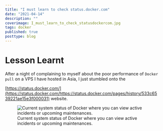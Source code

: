 ```yaml
---
title: "I must learn to check status.docker.com"
date: "2021-04-14"
description: ""
coverimage: I_must_learn_to_check_statusdockercom.jpg
tags: docker
published: true
posttype: blog
---
```


<h1>Lesson Learnt</h1>

After a night of complaining to myself about the poor performance of `Docker pull` on a VPS I have hosted in Asia, I just stumbled onto the 

[https://status.docker.com/](https://status.docker.com/https://status.docker.com/pages/history/533c6539221ae15e3f000031) website. 

<figure class="figure text-center col-xs-12 col-sm-12 col-lg-12">
  <img src="/static/29cc5fe3-48a6-443a-9e9e-fe96fcb2072c.png" class="img-fluid" alt="Current system status of Docker where you can view active incidents or upcoming maintenances.">
  <figcaption class="figure-caption text-center fw-normal text-dark">Current system status of Docker where you can view active incidents or upcoming maintenances.</figcaption>
</figure>